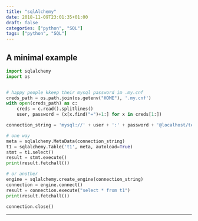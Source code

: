 ```yaml
---
title: "sqlAlchemy"
date: 2018-11-09T23:01:35+01:00
draft: false
categories: ["python", "SQL"]
tags: ["python", "SQL"]
---
```


## A minimal example

```python
import sqlalchemy
import os


# happy people kkeep their mysql password im .my.cnf
creds_path = os.path.join(os.getenv("HOME"), '.my.cnf')
with open(creds_path) as c:
    creds = c.read().splitlines()
    user, password = (x[x.find("=")+1:] for x in creds[1:])

connection_string = 'mysql://' + user + ':' + password + '@localhost/test'

# one way
meta = sqlalchemy.MetaData(connection_string)
t1 = sqlalchemy.Table('t1', meta, autoload=True)
stmt = t1.select()
result = stmt.execute()
print(result.fetchall())

# or another
engine = sqlalchemy.create_engine(connection_string)
connection = engine.connect()
result = connection.execute("select * from t1")
print(result.fetchall())

connection.close()
```

***
